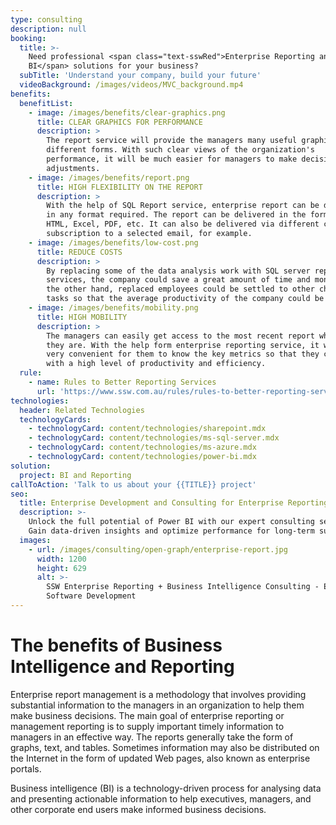 ```yaml
---
type: consulting
description: null
booking:
  title: >-
    Need professional <span class="text-sswRed">Enterprise Reporting and
    BI</span> solutions for your business?
  subTitle: 'Understand your company, build your future'
  videoBackground: /images/videos/MVC_background.mp4
benefits:
  benefitList:
    - image: /images/benefits/clear-graphics.png
      title: CLEAR GRAPHICS FOR PERFORMANCE
      description: >
        The report service will provide the managers many useful graphics in
        different forms. With such clear views of the organization's
        performance, it will be much easier for managers to make decisions and
        adjustments.
    - image: /images/benefits/report.png
      title: HIGH FLEXIBILITY ON THE REPORT
      description: >
        With the help of SQL Report service, enterprise report can be delivered
        in any format required. The report can be delivered in the formats of
        HTML, Excel, PDF, etc. It can also be delivered via different channels,
        subscription to a selected email, for example.
    - image: /images/benefits/low-cost.png
      title: REDUCE COSTS
      description: >
        By replacing some of the data analysis work with SQL server reporting
        services, the company could save a great amount of time and money. On
        the other hand, replaced employees could be settled to other challenging
        tasks so that the average productivity of the company could be better.
    - image: /images/benefits/mobility.png
      title: HIGH MOBILITY
      description: >
        The managers can easily get access to the most recent report wherever
        they are. With the help form enterprise reporting service, it will be
        very convenient for them to know the key metrics so that they can work
        with a high level of productivity and efficiency.
  rule:
    - name: Rules to Better Reporting Services
      url: 'https://www.ssw.com.au/rules/rules-to-better-reporting-services'
technologies:
  header: Related Technologies
  technologyCards:
    - technologyCard: content/technologies/sharepoint.mdx
    - technologyCard: content/technologies/ms-sql-server.mdx
    - technologyCard: content/technologies/ms-azure.mdx
    - technologyCard: content/technologies/power-bi.mdx
solution:
  project: BI and Reporting
callToAction: 'Talk to us about your {{TITLE}} project'
seo:
  title: Enterprise Development and Consulting for Enterprise Reporting
  description: >-
    Unlock the full potential of Power BI with our expert consulting services.
    Gain data-driven insights and optimize performance for long-term success.
  images:
    - url: /images/consulting/open-graph/enterprise-report.jpg
      width: 1200
      height: 629
      alt: >-
        SSW Enterprise Reporting + Business Intelligence Consulting - Enterprise
        Software Development
---
```


# The benefits of **Business Intelligence and Reporting**

<VideoEmbed url="https://www.youtube.com/watch?v=-NTrH4hzbbE" caption="Power BI vs Reporting Services with Dave Paylor and Ulysses Maclaren - DWC Conference 2017" duration="6 mins" />

Enterprise report management is a methodology that involves providing substantial information to the managers in an organization to help them make business decisions. The main goal of enterprise reporting or management reporting is to supply important timely information to managers in an effective way. The reports generally take the form of graphs, text, and tables. Sometimes information may also be distributed on the Internet in the form of updated Web pages, also known as enterprise portals.

Business intelligence (BI) is a technology-driven process for analysing data and presenting actionable information to help executives, managers, and other corporate end users make informed business decisions.

